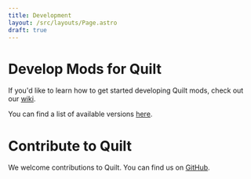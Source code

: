```yaml
---
title: Development
layout: /src/layouts/Page.astro
draft: true
---
```



# Develop Mods for Quilt

If you'd like to learn how to get started developing Quilt mods, check out our [wiki](https://modder.wiki.quiltmc.org).

You can find a list of available versions [here](/dev/versions).

# Contribute to Quilt

We welcome contributions to Quilt. You can find us on <a href={site.github.link}>GitHub</a>.

